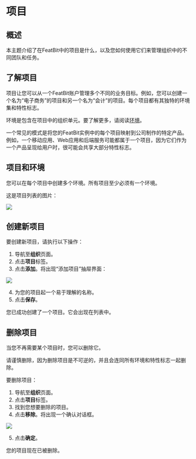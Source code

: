 
# 项目

## 概述

本主题介绍了在FeatBit中的项目是什么，以及您如何使用它们来管理组织中的不同团队和任务。

## 了解项目

项目让您可以从一个FeatBit账户管理多个不同的业务目标。例如，您可以创建一个名为“电子商务”的项目和另一个名为“会计”的项目。每个项目都有其独特的环境集和特性标志。

环境是包含在项目中的组织单元。要了解更多，请阅读[环境](environments.md)。

一个常见的模式是将您的FeatBit实例中的每个项目映射到公司制作的特定产品。例如，一个移动应用、Web应用和后端服务可能都属于一个项目，因为它们作为一个产品呈现给用户时，很可能会共享大部分特性标志。

## 项目和环境

您可以在每个项目中创建多个环境。所有项目至少必须有一个环境。

这是项目列表的图片：

![](../../feature-flags/assets/organizing-flags/projects/001.webp)

## 创建新项目

要创建新项目，请执行以下操作：

1. 导航至**组织**页面。
2. 点击**项目**标签。
3.  点击**添加**。将出现“添加项目”抽屉界面：&#x20;

![](../../feature-flags/assets/organizing-flags/projects/002.webp)

4. 为您的项目起一个易于理解的名称。
5. 点击**保存**。

您已成功创建了一个项目。它会出现在列表中。

## 删除项目

当您不再需要某个项目时，您可以删除它。

<Callout type="warning">请谨慎删除，因为删除项目是不可逆的，并且会连同所有环境和特性标志一起删除。</Callout>

要删除项目：

1. 导航至**组织**页面。
2. 点击**项目**标签。
3. 找到您想要删除的项目。
4.  点击**移除**。将出现一个确认对话框。

![](../../feature-flags/assets/organizing-flags/projects/003.png)

5. 点击**确定**。

您的项目现在已被删除。
